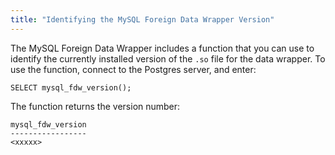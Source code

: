 ```yaml
---
title: "Identifying the MySQL Foreign Data Wrapper Version"
---
```


<div id="identifying_data_adapter_version" class="registered_link"></div>


The MySQL Foreign Data Wrapper includes a function that you can use to identify the currently installed version of the `.so` file for the data wrapper. To use the function, connect to the Postgres server, and enter:

``` text
SELECT mysql_fdw_version();
```

The function returns the version number:

``` text
mysql_fdw_version
-----------------
<xxxxx>
```
